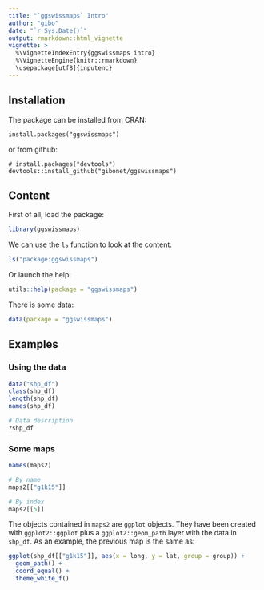```yaml
---
title: "`ggswissmaps` Intro"
author: "gibo"
date: "`r Sys.Date()`"
output: rmarkdown::html_vignette
vignette: >
  %\VignetteIndexEntry{ggswissmaps intro}
  %\VignetteEngine{knitr::rmarkdown}
  \usepackage[utf8]{inputenc}
---
```


## Installation

The package can be installed from CRAN:

```
install.packages("ggswissmaps")
```

or from github:

```
# install.packages("devtools")
devtools::install_github("gibonet/ggswissmaps")
```

## Content

First of all, load the package:
```r
library(ggswissmaps)
```

We can use the `ls` function to look at the content:
```r
ls("package:ggswissmaps")
```

Or launch the help:
```r
utils::help(package = "ggswissmaps")
```


There is some data:
```r
data(package = "ggswissmaps")
```


## Examples

### Using the data

```r
data("shp_df")
class(shp_df)
length(shp_df)
names(shp_df)

# Data description
?shp_df
```

### Some maps

```r
names(maps2)

# By name
maps2[["g1k15"]]

# By index
maps2[[5]]
```

The objects contained in `maps2` are `ggplot` objects. They have been created with `ggplot2::ggplot` plus a `ggplot2::geom_path` layer with the data in `shp_df`. As an example, the previous map is the same as:

```r
ggplot(shp_df[["g1k15"]], aes(x = long, y = lat, group = group)) +
  geom_path() +
  coord_equal() +
  theme_white_f()
```


